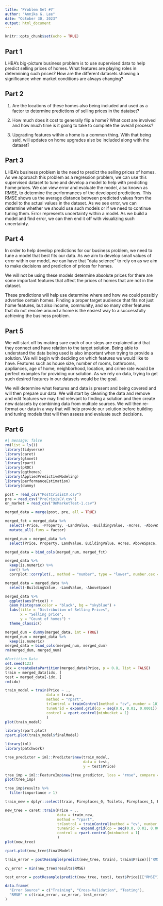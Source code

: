```yaml
---
title: 'Problem Set #7'
author: "Annika G. Lee"
date: "October 30, 2023"
output: html_document
---
```


```r
knitr::opts_chunk$set(echo = TRUE)
```

## Part 1

LHBA's big-picture business problem is to use supervised data to help predict selling prices of homes. What features are playing roles in determining such prices? How are the different datasets showing a significance when market conditions are always changing? 


## Part 2 

1. Are the locations of these homes also being included and used as a factor to determine predictions of selling prices in the datatset?

2. How much does it cost to generally flip a home? What cost are involved and how much time is it going to take to complete the overall process?

3. Upgrading features within a home is a common thing. With that being said, will updates on home upgrades also be included along with the dataset?


## Part 3

LHBA's business problem is the need to predict the selling prices of homes. As we approach this problem as a regression problem, we can use this supervised dataset to tune and develop a model to help with predicting home prices. We can view error and evaluate the model, also known as RMSE, to determine the performances of the developed predictions. This RMSE shows us the average distance between predicted values from the model to the actual values in the dataset. As we see error, we can determine whether we should use such models or if we need to continue tuning them. Error represents uncertainty within a model. As we build a model and find error, we can then end it off with visualizing such uncertainty. 


## Part 4

In order to help develop predictions for our business problem, we need to tune a model that best fits our data. As we aim to develop small values of error within our model, we can have that "data science" to rely on as we aim to make decisions and prediction of prices for homes.

We will not be using these models determine absolute prices for there are some important features that affect the prices of homes that are not in the dataset. 

These predictions will help use determine where and how we could possibly advertise certain homes. Finding a proper target audience that fits not just home features, but also income, community, and so many other features that do not revolve around a home is the easiest way to a successfully achieving the business problem. 


## Part 5

We will start off by making sure each of our steps are explained and that they connect and have relation to the target solution. Being able to understand the data being used is also important when trying to provide a solution. We will begin with deciding on which features we would like to have. Features such as house size, number of rooms, bathrooms, appliances, age of home, neighborhood, location, and crime rate would be perfect examples for providing our solution. As we rely on data, trying to get such desired features in our datasets would be the goal.

We will determine what features and data is present and being covered and will then prepare our data. We will start by cleaning the data and remove and edit features we may find relevant to finding a solution and then create new datasets by combining data from multiple sources. We will then re-format our data in a way that will help provide our solution before building and tuning models that will then assess and evaluate such decisions.


## Part 6

```r
#| message: false
rm(list = ls())
library(tidyverse)
library(caret)
library(glmnet)
library(rpart)
library(pROC)
library(ggthemes)
library(AppliedPredictiveModeling)
library(performanceEstimation)
library(dummy)
```

```r
post = read_csv("PostCrisisCV.csv")
pre = read_csv("PreCrisisCV.csv")
on_market = read_csv("OnMarketTest-1.csv")
```

```r
merged_data = merge(post, pre, all = TRUE)

merged_fct = merged_data %>%
  select(-Price, -Property, -LandValue, -BuildingValue, -Acres, -AboveSpace, -Basement, -Deck, -Baths, -Toilets, -Beds, -Rooms, -Age, -Car) %>%
  mutate_all(.funs = factor)

merged_num = merged_data %>%
  select(Price, Property, LandValue, BuildingValue, Acres, AboveSpace, Basement, Deck, Baths, Toilets, Beds, Rooms, Age, Car)

merged_data = bind_cols(merged_num, merged_fct)
```

```r
merged_data %>%
  keep(is.numeric) %>%
  cor() %>%
  corrplot::corrplot(., method = "number", type = "lower", number.cex = 0.6, tl.cex = 0.7)
```

```r
merged_data = merged_data %>%
  select(-BuildingValue, -LandValue, -AboveSpace)
```

```r
merged_data %>%
  ggplot(aes(Price)) +
  geom_histogram(color = "black", bg = "skyblue") +
  labs(title = "Distribution of Selling Prices",
       x = "Selling price",
       y = "Count of homes") +
  theme_classic()
```

```r
merged_dum = dummy(merged_data, int = TRUE)
merged_num = merged_data %>%
  keep(is.numeric)
merged_data = bind_cols(merged_num, merged_dum)
rm(merged_dum, merged_num)
```

```r
#Partition Data
set.seed(123)
idx = createDataPartition(merged_data$Price, p = 0.8, list = FALSE)
train = merged_data[idx, ]
test = merged_data[-idx, ]
rm(idx)
```

```r
train_model = train(Price ~ .,
                   data = train,
                   method = "rpart",
                   trControl = trainControl(method = "cv", number = 10),
                   tuneGrid = expand.grid(cp = seq(0.0, 0.01, 0.0001)),
                   control = rpart.control(minbucket = 1)
                   )
plot(train_model)
```

```r
library(rpart.plot)
rpart.plot(train_model$finalModel)
```

```r
library(iml)
library(patchwork)

tree_predictor = iml::Predictor$new(train_model,
                                    data = test,
                                    y = test$Price)

tree_imp = iml::FeatureImp$new(tree_predictor, loss = "rmse", compare = "ratio")
plot(tree_imp)
```

```r
tree_imp$results %>%
  filter(importance > 1)
```

```r
train_new = dplyr::select(train, Fireplaces_0, Toilets, Fireplaces_1, Baths, Acres, AC_0, Beds, Age, PoorCondition_0, Rooms, Price)

new_tree = caret::train(Price ~ .,
                        data = train_new,
                        method = "rpart",
                        trControl = trainControl(method = "cv", number = 10),
                        tuneGrid = expand.grid(cp = seq(0.0, 0.01, 0.0001)),
                        control = rpart.control(minbucket = 1)
                        )
plot(new_tree)
```

```r
rpart.plot(new_tree$finalModel)
```

```r
train_error = postResample(predict(new_tree, train), train$Price)[["RMSE"]]

cv_error = min(new_tree$results$RMSE)

test_error = postResample(predict(new_tree, test), test$Price)[["RMSE"]]

data.frame(
  "Error Source" = c("Training", "Cross-Validation", "Testing"),
  "RMSE" = c(train_error, cv_error, test_error)
)
```

